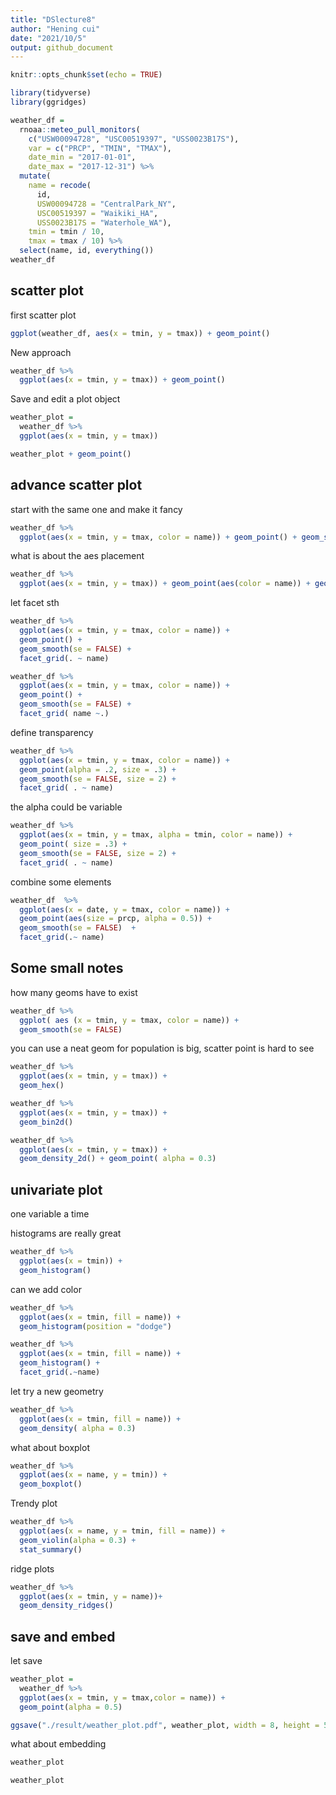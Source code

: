 ```yaml
---
title: "DSlecture8"
author: "Hening cui"
date: "2021/10/5"
output: github_document
---
```


```r
knitr::opts_chunk$set(echo = TRUE)
```

```r
library(tidyverse)
library(ggridges)
```



```r
weather_df = 
  rnoaa::meteo_pull_monitors(
    c("USW00094728", "USC00519397", "USS0023B17S"),
    var = c("PRCP", "TMIN", "TMAX"), 
    date_min = "2017-01-01",
    date_max = "2017-12-31") %>%
  mutate(
    name = recode(
      id, 
      USW00094728 = "CentralPark_NY", 
      USC00519397 = "Waikiki_HA",
      USS0023B17S = "Waterhole_WA"),
    tmin = tmin / 10,
    tmax = tmax / 10) %>%
  select(name, id, everything())
weather_df
```
## scatter plot

first scatter plot
```r
ggplot(weather_df, aes(x = tmin, y = tmax)) + geom_point()
```


New approach
```r
weather_df %>% 
  ggplot(aes(x = tmin, y = tmax)) + geom_point()
```

Save and edit a plot object
```r
weather_plot =
  weather_df %>% 
  ggplot(aes(x = tmin, y = tmax))

weather_plot + geom_point()
```


## advance scatter plot

start with the same one and make it fancy

```r
weather_df %>% 
  ggplot(aes(x = tmin, y = tmax, color = name)) + geom_point() + geom_smooth(se = FALSE)
```

what is about the aes placement
```r
weather_df %>% 
  ggplot(aes(x = tmin, y = tmax)) + geom_point(aes(color = name)) + geom_smooth(se = FALSE)
```

let facet sth

```r
weather_df %>% 
  ggplot(aes(x = tmin, y = tmax, color = name)) + 
  geom_point() + 
  geom_smooth(se = FALSE) +
  facet_grid(. ~ name)
```

```r
weather_df %>% 
  ggplot(aes(x = tmin, y = tmax, color = name)) + 
  geom_point() + 
  geom_smooth(se = FALSE) +
  facet_grid( name ~.)
```

define transparency
```r
weather_df %>% 
  ggplot(aes(x = tmin, y = tmax, color = name)) + 
  geom_point(alpha = .2, size = .3) + 
  geom_smooth(se = FALSE, size = 2) +
  facet_grid( . ~ name)
```

the alpha could be variable
```r
weather_df %>% 
  ggplot(aes(x = tmin, y = tmax, alpha = tmin, color = name)) + 
  geom_point( size = .3) + 
  geom_smooth(se = FALSE, size = 2) +
  facet_grid( . ~ name)
```

combine some elements

```r
weather_df  %>% 
  ggplot(aes(x = date, y = tmax, color = name)) + 
  geom_point(aes(size = prcp, alpha = 0.5)) +
  geom_smooth(se = FALSE)  + 
  facet_grid(.~ name)
```

## Some small notes

how many geoms have to exist

```r
weather_df %>% 
  ggplot( aes (x = tmin, y = tmax, color = name)) +
  geom_smooth(se = FALSE)
```

you can use a neat geom
for population is big, scatter point is hard to see
```r
weather_df %>% 
  ggplot(aes(x = tmin, y = tmax)) +
  geom_hex()
```

```r
weather_df %>% 
  ggplot(aes(x = tmin, y = tmax)) +
  geom_bin2d()
```
```r
weather_df %>% 
  ggplot(aes(x = tmin, y = tmax)) +
  geom_density_2d() + geom_point( alpha = 0.3)
```


## univariate plot
one variable a time

histograms are really great

```r
weather_df %>% 
  ggplot(aes(x = tmin)) +
  geom_histogram()
```

can we add color

```r
weather_df %>% 
  ggplot(aes(x = tmin, fill = name)) +
  geom_histogram(position = "dodge")
```
```r
weather_df %>% 
  ggplot(aes(x = tmin, fill = name)) +
  geom_histogram() +
  facet_grid(.~name)
```


let try a new geometry
```r
weather_df %>% 
  ggplot(aes(x = tmin, fill = name)) +
  geom_density( alpha = 0.3)

```

what about boxplot
```r
weather_df %>% 
  ggplot(aes(x = name, y = tmin)) +
  geom_boxplot()
```


Trendy plot
```r
weather_df %>% 
  ggplot(aes(x = name, y = tmin, fill = name)) +
  geom_violin(alpha = 0.3) + 
  stat_summary()
```
ridge plots

```r
weather_df %>% 
  ggplot(aes(x = tmin, y = name))+
  geom_density_ridges()
```

## save and embed
let save

```r
weather_plot = 
  weather_df %>% 
  ggplot(aes(x = tmin, y = tmax,color = name)) +
  geom_point(alpha = 0.5)

ggsave("./result/weather_plot.pdf", weather_plot, width = 8, height = 5)
```

what about embedding
```r
weather_plot
```

```r
weather_plot
```





